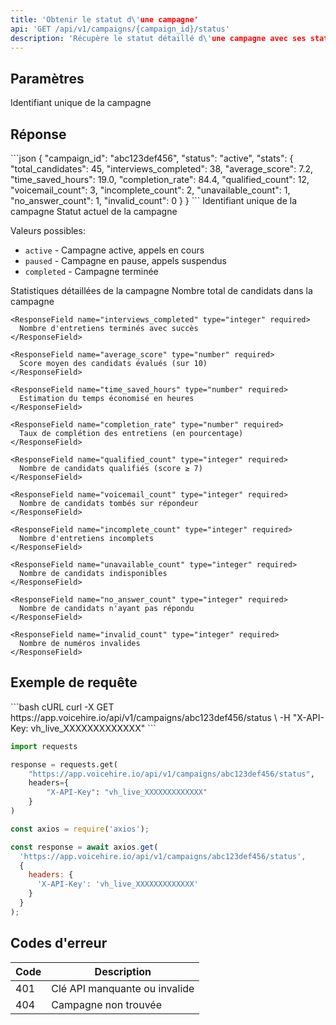 ```yaml
---
title: 'Obtenir le statut d\'une campagne'
api: 'GET /api/v1/campaigns/{campaign_id}/status'
description: 'Récupère le statut détaillé d\'une campagne avec ses statistiques complètes'
---
```


## Paramètres

<ParamField path="campaign_id" type="string" required>
  Identifiant unique de la campagne
</ParamField>

## Réponse

<ResponseExample>
```json
{
  "campaign_id": "abc123def456",
  "status": "active",
  "stats": {
    "total_candidates": 45,
    "interviews_completed": 38,
    "average_score": 7.2,
    "time_saved_hours": 19.0,
    "completion_rate": 84.4,
    "qualified_count": 12,
    "voicemail_count": 3,
    "incomplete_count": 2,
    "unavailable_count": 1,
    "no_answer_count": 1,
    "invalid_count": 0
  }
}
```
</ResponseExample>

<ResponseField name="campaign_id" type="string" required>
  Identifiant unique de la campagne
</ResponseField>

<ResponseField name="status" type="string" required>
  Statut actuel de la campagne
  
  Valeurs possibles:
  - `active` - Campagne active, appels en cours
  - `paused` - Campagne en pause, appels suspendus
  - `completed` - Campagne terminée
</ResponseField>

<ResponseField name="stats" type="object" required>
  Statistiques détaillées de la campagne
  
  <Expandable title="Propriétés des statistiques">
    <ResponseField name="total_candidates" type="integer" required>
      Nombre total de candidats dans la campagne
    </ResponseField>
    
    <ResponseField name="interviews_completed" type="integer" required>
      Nombre d'entretiens terminés avec succès
    </ResponseField>
    
    <ResponseField name="average_score" type="number" required>
      Score moyen des candidats évalués (sur 10)
    </ResponseField>
    
    <ResponseField name="time_saved_hours" type="number" required>
      Estimation du temps économisé en heures
    </ResponseField>
    
    <ResponseField name="completion_rate" type="number" required>
      Taux de complétion des entretiens (en pourcentage)
    </ResponseField>
    
    <ResponseField name="qualified_count" type="integer" required>
      Nombre de candidats qualifiés (score ≥ 7)
    </ResponseField>
    
    <ResponseField name="voicemail_count" type="integer" required>
      Nombre de candidats tombés sur répondeur
    </ResponseField>
    
    <ResponseField name="incomplete_count" type="integer" required>
      Nombre d'entretiens incomplets
    </ResponseField>
    
    <ResponseField name="unavailable_count" type="integer" required>
      Nombre de candidats indisponibles
    </ResponseField>
    
    <ResponseField name="no_answer_count" type="integer" required>
      Nombre de candidats n'ayant pas répondu
    </ResponseField>
    
    <ResponseField name="invalid_count" type="integer" required>
      Nombre de numéros invalides
    </ResponseField>
  </Expandable>
</ResponseField>

## Exemple de requête

<CodeGroup>
```bash cURL
curl -X GET https://app.voicehire.io/api/v1/campaigns/abc123def456/status \
  -H "X-API-Key: vh_live_XXXXXXXXXXXXX"
```

```python Python
import requests

response = requests.get(
    "https://app.voicehire.io/api/v1/campaigns/abc123def456/status",
    headers={
        "X-API-Key": "vh_live_XXXXXXXXXXXXX"
    }
)
```

```javascript Node.js
const axios = require('axios');

const response = await axios.get(
  'https://app.voicehire.io/api/v1/campaigns/abc123def456/status',
  {
    headers: {
      'X-API-Key': 'vh_live_XXXXXXXXXXXXX'
    }
  }
);
```
</CodeGroup>

## Codes d'erreur

| Code | Description |
|------|-------------|
| 401 | Clé API manquante ou invalide |
| 404 | Campagne non trouvée |